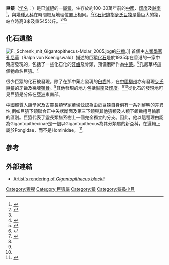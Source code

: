 {{Automatic taxobox
| taxon = Gigantopithecus
| authority = {{le|孔尼華|Gustav Heinrich Ralph von Koenigswald|von Koenigswald}}, 1935
| name = 巨猿
| fossil_range = [[更新世|更新世]]
| image = Gigantopithecus blacki mandible 010112.jpg
| image_width = 250px
| status = fossil
| subdivision_ranks = [[種|種]]
| subdivision = 
* [[步氏巨猿|步氏巨猿]] ''G. blacki''
* [[畢拉斯普巨猿|畢拉斯普巨猿]] ''G. bilaspurensis''
* [[巨型巨猿|巨型巨猿]] ''G. giganteus''
}}
'''巨猿'''（[[学名|学名]]：''{{lang|la|Gigantopithecus}}''）是已[[滅絕|滅絕]]的一[[屬|屬]][[猿|猿]]，生存於約100-30萬年前的[[中國|中國]]、[[印度|印度]]及[[越南|越南]]<ref name=Christmas>{{cite web | last=Christmas | first=Jane | url=http://dailynews.mcmaster.ca/story.cfm?id=3637 | title=Giant Ape lived alongside humans | publisher=McMaster University | date=2005-11-07 | accessdate=2007-12-06 | deadurl=yes | archiveurl=https://web.archive.org/web/20120206215219/http://dailynews.mcmaster.ca/story.cfm?id=3637 | archivedate=2012-02-06 }}</ref>，與幾種[[人科|人科]]在時間框及地理位置上相同。<ref name=Ciochon>{{cite journal en | author=Ciochon, R. ''et al'' | year=1996 | title=Dated Co-Occurrence of ''Homo erectus'' and ''Gigantopithecus'' from Tham Khuyen Cave, Vietnam | journal=Proceedings of the National Academy of Sciences of the United States of America | volume=93 | issue=7 | pages=3016-3020 | url=http://www.uiowa.edu/~bioanth/PNAS%20Giganto-Vietnam.pdf | deadurl=yes | archiveurl=https://web.archive.org/web/20080731123959/http://www.uiowa.edu/~bioanth/PNAS%20Giganto-Vietnam.pdf | archivedate=2008-07-31 }}</ref>[[化石紀錄|化石紀錄]]指[[步氏巨猿|步氏巨猿]]是最巨大的猿，站立時高3米及重545公斤。<ref name=Christmas/><ref name=ApeThatWas>{{cite web|last=Ciochon |first=Russell L |title=The Ape that Was - Asian fossils reveal humanity's giant cousin |url=http://www.uiowa.edu/%7Ebioanth/giganto.html |publisher=University of Iowa |accessdate=2007-12-06 |deadurl=yes |archiveurl=https://web.archive.org/web/20150525202625/http://www.uiowa.edu/~bioanth/giganto.html |archivedate=2015-05-25 }}</ref><ref name=Pettifor>{{cite book en | last=Pettifor | first=Eric | title=Selected Readings in Physical Anthropology | chapter=From the Teeth of the Dragon: ''Gigantopithecus Blacki'' | pages=pp 143-149 | url=http://www.wynja.com/arch/gigantopithecus.html | year=2000 | origyear=1995 | publisher=Kendall/Hunt Publishing Company | isbn=0787271551 | access-date=2008-02-07 | archive-date=2017-08-04 | archive-url=https://web.archive.org/web/20170804015153/http://www.wynja.com/arch/gigantopithecus.html | dead-url=no }}</ref>

==化石遺骸==
[[File:F._Schrenk_mit_Gigantopithecus-Molar_2005.jpg|thumb]]的[[臼齒|臼齒]]。]]
首個由[[人類學家|人類學家]][[孔尼華|孔尼華]]（Ralph von Koenigswald）描述的巨猿[[化石|化石]]是於1935年在香港的一家中藥店發現的，包括了一些化石化的[[牙齒|牙齒]]及骨頭，預備磨碎作為[[中藥|中藥]]。<ref>{{cite web|url=http://www.uiowa.edu/~nathist/Site/giganto.html |title=How Gigantopithecus was discovered |publisher=The University of Iowa Museum of Natural History |accessdate=2007-12-06 |deadurl=yes |archiveurl=https://web.archive.org/web/20071012201552/http://www.uiowa.edu/~nathist/Site/giganto.html |archivedate=2007-10-12 }}</ref>孔尼華將這個牠命名巨猿。<ref name=Relethford>{{cite book en| author=Relethford, J. | title=The Human Species: An Introduction to Biological Anthropology | publisher=McGraw-Hill | year=2003 | isbn=978-0767430227}}</ref>

很少巨猿的化石被發現。除了在那中藥店發現的[[臼齒|臼齒]]外，在[[中國|中國]][[柳州|柳州]]亦有發現[[步氏巨猿|步氏巨猿]]的牙齒及幾塊[[顎骨|顎骨]]。<ref name=ApeThatWas/>其他發現的地方包括[[越南|越南]]及[[印度|印度]]。<ref name=Ciochon/><ref name=Pettifor/>從化石的發現地可見巨猿是分佈在[[亞洲|亞洲]]東南部。

中國體質人類學家及古靈長類學家[[董悌忱|董悌忱]]認為由於巨猿自身俱有一系列鮮明的差異性,例如巨猿下頜聯合正中矢狀斷面及第三下頜與其他猿類及人類下頜齒槽弓輪廓的區別。巨猿代表了靈長類譜系樹上一個完全獨立的分支。因此，他以這種理由認為Gigantopithecinae是一個以Gigantopithecus為其分類屬的新亞科，在邏輯上屬於Pongidae，而不是Hominidae。
<ref>{{Citation | last = Tung | first = Tichen | title = The taxonomic position of gigantopithecus in primates | journal = Vertebrata Palasiatica | volume = 6 | pages = 375–383 | date = 1962 }}</ref>.

==參考==
{{reflist}}

==外部連結==
* [http://www.livescience.com/php/multimedia/imagedisplay/img_display.php?pic=051107_giant_ape_02.jpg&cap=An+illustration+of+the+huge+ape,+Gigantopithecus+blackii.+Credit%3A+McMaster+University Artist's rendering of ''Gigantopithecus blackii''] {{Wayback|url=http://www.livescience.com/php/multimedia/imagedisplay/img_display.php?pic=051107_giant_ape_02.jpg&cap=An+illustration+of+the+huge+ape,+Gigantopithecus+blackii.+Credit%3A+McMaster+University |date=20060426234422 }}
{{簡鼻亞目|Ho.}}
{{已滅絕人科}}
{{Taxonbar|from=Q310434}}

[[Category:猩猩|Category:猩猩]]
[[Category:巨猿屬|Category:巨猿屬]]
[[Category:猿|Category:猿]]
[[Category:狹鼻小目|Category:狹鼻小目]]